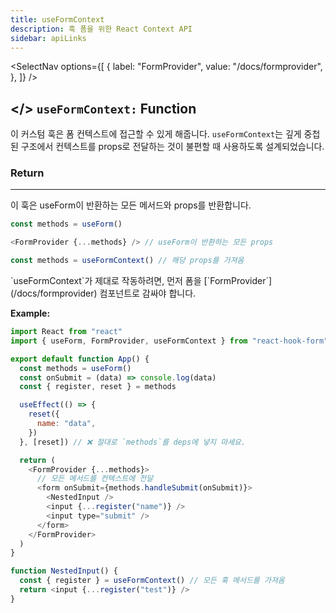 ```yaml
---
title: useFormContext
description: 훅 폼을 위한 React Context API
sidebar: apiLinks
---
```


<SelectNav
  options={[
    {
      label: "FormProvider",
      value: "/docs/formprovider",
    },
  ]}
/>

## \</> `useFormContext:` <TypeText>Function</TypeText>

이 커스텀 훅은 폼 컨텍스트에 접근할 수 있게 해줍니다. `useFormContext`는 깊게 중첩된 구조에서 컨텍스트를 props로 전달하는 것이 불편할 때 사용하도록 설계되었습니다.

### Return

---

이 훅은 useForm이 반환하는 모든 메서드와 props를 반환합니다.

```javascript
const methods = useForm()

<FormProvider {...methods} /> // useForm이 반환하는 모든 props

const methods = useFormContext() // 해당 props를 가져옴
```

<Admonition type="important" title="Rules">
  `useFormContext`가 제대로 작동하려면, 먼저 폼을
  [`FormProvider`](/docs/formprovider) 컴포넌트로 감싸야 합니다.
</Admonition>

**Example:**

```javascript copy codesandbox="https://codesandbox.io/s/react-hook-form-v7-form-context-ytudi"
import React from "react"
import { useForm, FormProvider, useFormContext } from "react-hook-form"

export default function App() {
  const methods = useForm()
  const onSubmit = (data) => console.log(data)
  const { register, reset } = methods

  useEffect(() => {
    reset({
      name: "data",
    })
  }, [reset]) // ❌ 절대로 `methods`를 deps에 넣지 마세요.

  return (
    <FormProvider {...methods}>
      // 모든 메서드를 컨텍스트에 전달
      <form onSubmit={methods.handleSubmit(onSubmit)}>
        <NestedInput />
        <input {...register("name")} />
        <input type="submit" />
      </form>
    </FormProvider>
  )
}

function NestedInput() {
  const { register } = useFormContext() // 모든 훅 메서드를 가져옴
  return <input {...register("test")} />
}
```
